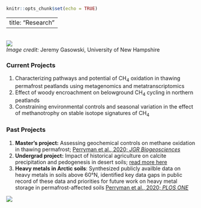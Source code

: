 
```r
knitr::opts_chunk$set(echo = TRUE)
```


---
title: "Research"
---
<div class = "row">
  
<div class = "col-md-6">
<br>
![](/Users/Clarice/Personal_Site/SalliesFen_2018.jpg)
<br>_Image credit:_ Jeremy Gasowski, University of New Hampshire
</div>
<div class = "col-md-6">
### Current Projects
1. Characterizing pathways and potential of CH~4~ oxidation in thawing permafrost peatlands using metagenomics and metatranscriptomics
2. Effect of woody encroachment on belowground CH~4~ cycling in northern peatlands
3. Constraining environmental controls and seasonal variation in the effect of methanotrophy on stable isotope signatures of CH~4~ 

### Past Projects
1. __Master's project:__ Assessing geochemical controls on methane oxidation in thawing permafrost; [Perryman et al., 2020; _JGR Biogeosciences_](https://agupubs.onlinelibrary.wiley.com/doi/abs/10.1029/2019JG005526) 
2. __Undergrad project:__ Impact of historical agriculture on calcite precipitation and pedogenesis in desert soils; [read more here](https://anthrosource.onlinelibrary.wiley.com/doi/10.1111/cuag.12241?fbclid=IwAR2OjBvRfMkLfhBn88jV-UoSQ5S7mBNaBVkkiYL5DDYjSWnrKefuQGwvMyQ)
3. __Heavy metals in Arctic soils__: Synthesized publicly availble data on heavy metals in soils above 60°N, identified key data gaps in public record of these data and priorities for future work on heavy metal storage in permafrost-affected soils [Perryman et al., 2020; _PLOS ONE_](https://journals.plos.org/plosone/article?id=10.1371/journal.pone.0233297)

</div>
</div>

![](/Users/Clarice/Personal_Site/Kaamanen_pano.jpg)






